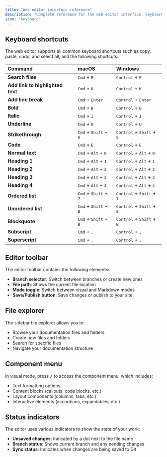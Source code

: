 ```yaml
---
title: "Web editor interface reference"
description: "Complete reference for the web editor interface, keyboard shortcuts, and UI elements"
icon: "keyboard"
---
```


## Keyboard shortcuts

The web editor supports all common keyboard shortcuts such as copy, paste, undo, and select all, and the following shortcuts:

| Command | macOS | Windows |
|:--------|:------|:--------|
| **Search files** | <kbd>Cmd</kbd> + <kbd>P</kbd> | <kbd>Control</kbd> + <kbd>P</kbd> |
| **Add link to highlighted text** | <kbd>Cmd</kbd> + <kbd>K</kbd> | <kbd>Control</kbd> + <kbd>K</kbd> |
| **Add line break** | <kbd>Cmd</kbd> + <kbd>Enter</kbd> | <kbd>Control</kbd> + <kbd>Enter</kbd> |
| **Bold** | <kbd>Cmd</kbd> + <kbd>B</kbd> | <kbd>Control</kbd> + <kbd>B</kbd> |
| **Italic** | <kbd>Cmd</kbd> + <kbd>I</kbd> | <kbd>Control</kbd> + <kbd>I</kbd> |
| **Underline** | <kbd>Cmd</kbd> + <kbd>U</kbd> | <kbd>Control</kbd> + <kbd>U</kbd> |
| **Strikethrough** | <kbd>Cmd</kbd> + <kbd>Shift</kbd> + <kbd>S</kbd> | <kbd>Control</kbd> + <kbd>Shift</kbd> + <kbd>S</kbd> |
| **Code** | <kbd>Cmd</kbd> + <kbd>E</kbd> | <kbd>Control</kbd> + <kbd>E</kbd> |
| **Normal text** | <kbd>Cmd</kbd> + <kbd>Alt</kbd> + <kbd>0</kbd> | <kbd>Control</kbd> + <kbd>Alt</kbd> + <kbd>0</kbd> |
| **Heading 1** | <kbd>Cmd</kbd> + <kbd>Alt</kbd> + <kbd>1</kbd> | <kbd>Control</kbd> + <kbd>Alt</kbd> + <kbd>1</kbd> |
| **Heading 2** | <kbd>Cmd</kbd> + <kbd>Alt</kbd> + <kbd>2</kbd> | <kbd>Control</kbd> + <kbd>Alt</kbd> + <kbd>2</kbd> |
| **Heading 3** | <kbd>Cmd</kbd> + <kbd>Alt</kbd> + <kbd>3</kbd> | <kbd>Control</kbd> + <kbd>Alt</kbd> + <kbd>3</kbd> |
| **Heading 4** | <kbd>Cmd</kbd> + <kbd>Alt</kbd> + <kbd>4</kbd> | <kbd>Control</kbd> + <kbd>Alt</kbd> + <kbd>4</kbd> |
| **Ordered list** | <kbd>Cmd</kbd> + <kbd>Shift</kbd> + <kbd>7</kbd> | <kbd>Control</kbd> + <kbd>Shift</kbd> + <kbd>7</kbd> |
| **Unordered list** | <kbd>Cmd</kbd> + <kbd>Shift</kbd> + <kbd>8</kbd> | <kbd>Control</kbd> + <kbd>Shift</kbd> + <kbd>8</kbd> |
| **Blockquote** | <kbd>Cmd</kbd> + <kbd>Shift</kbd> + <kbd>B</kbd> | <kbd>Control</kbd> + <kbd>Shift</kbd> + <kbd>B</kbd> |
| **Subscript** | <kbd>Cmd</kbd> + <kbd>,</kbd> | <kbd>Control</kbd> + <kbd>,</kbd> |
| **Superscript** | <kbd>Cmd</kbd> + <kbd>.</kbd> | <kbd>Control</kbd> + <kbd>.</kbd> |

## Editor toolbar

The editor toolbar contains the following elements:

- **Branch selector**: Switch between branches or create new ones
- **File path**: Shows the current file location
- **Mode toggle**: Switch between visual and Markdown modes
- **Save/Publish button**: Save changes or publish to your site

## File explorer

The sidebar file explorer allows you to:

- Browse your documentation files and folders
- Create new files and folders
- Search for specific files
- Navigate your documentation structure

## Component menu

In visual mode, press <kbd>/</kbd> to access the component menu, which includes:

- Text formatting options
- Content blocks (callouts, code blocks, etc.)
- Layout components (columns, tabs, etc.)
- Interactive elements (accordions, expandables, etc.)

## Status indicators

The editor uses various indicators to show the state of your work:

- **Unsaved changes**: Indicated by a dot next to the file name
- **Branch status**: Shows current branch and any pending changes
- **Sync status**: Indicates when changes are being saved to Git